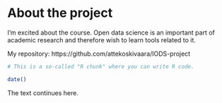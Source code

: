 
# About the project

I'm excited about the course. Open data science is an important part of academic research and therefore wish to learn tools related to it.

My repository: https://github.com/attekoskivaara/IODS-project


```r
# This is a so-called "R chunk" where you can write R code.

date()

```
The text continues here.

